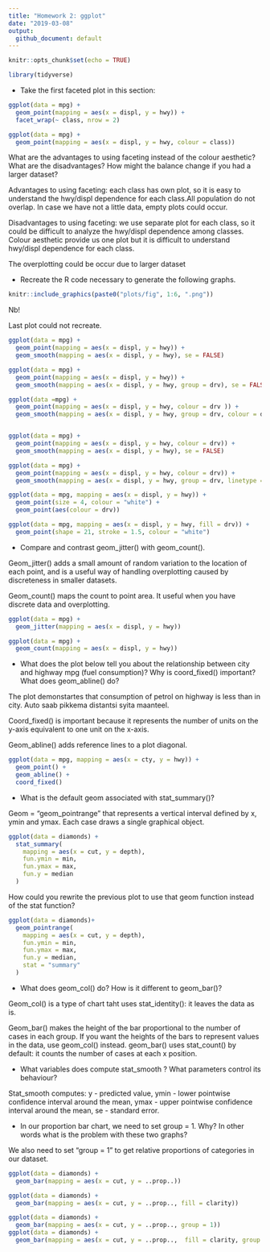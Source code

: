 ```yaml
---
title: "Homework 2: ggplot"
date: "2019-03-08"
output: 
  github_document: default
---
```


```r
knitr::opts_chunk$set(echo = TRUE)
```

```r
library(tidyverse)
```


- Take the first faceted plot in this section:

```r
ggplot(data = mpg) + 
  geom_point(mapping = aes(x = displ, y = hwy)) + 
  facet_wrap(~ class, nrow = 2)
```

```r
ggplot(data = mpg) + 
  geom_point(mapping = aes(x = displ, y = hwy, colour = class))  
```
What are the advantages to using faceting instead of the colour aesthetic? What are the disadvantages? How might the balance change if you had a larger dataset?

Advantages to using faceting: each class has own plot, so it is 
easy to understand the hwy/displ dependence for each class.All population do not overlap. In case we have not a little data, empty plots could occur. 

Disadvantages to using faceting: we use separate plot for each class, so it could be difficult to analyze the hwy/displ dependence among classes. Colour aesthetic provide us one plot but it is difficult to understand hwy/displ dependence for each class.

The overplotting could be occur due to larger dataset

- Recreate the R code necessary to generate the following graphs.

```r
knitr::include_graphics(paste0("plots/fig", 1:6, ".png"))
```

Nb! 

Last plot could not recreate. 
```r
ggplot(data = mpg) + 
  geom_point(mapping = aes(x = displ, y = hwy)) +
  geom_smooth(mapping = aes(x = displ, y = hwy), se = FALSE)

ggplot(data = mpg) + 
  geom_point(mapping = aes(x = displ, y = hwy)) +
  geom_smooth(mapping = aes(x = displ, y = hwy, group = drv), se = FALSE)

ggplot(data =mpg) + 
  geom_point(mapping = aes(x = displ, y = hwy, colour = drv )) +
  geom_smooth(mapping = aes(x = displ, y = hwy, group = drv, colour = drv), se = FALSE)


ggplot(data = mpg) + 
  geom_point(mapping = aes(x = displ, y = hwy, colour = drv)) +
  geom_smooth(mapping = aes(x = displ, y = hwy), se = FALSE)

ggplot(data = mpg) + 
  geom_point(mapping = aes(x = displ, y = hwy, colour = drv)) +
  geom_smooth(mapping = aes(x = displ, y = hwy, group = drv, linetype = drv), se = FALSE)

ggplot(data = mpg, mapping = aes(x = displ, y = hwy)) + 
  geom_point(size = 4, colour = "white") +
  geom_point(aes(colour = drv))

ggplot(data = mpg, mapping = aes(x = displ, y = hwy, fill = drv)) + 
  geom_point(shape = 21, stroke = 1.5, colour = "white") 
```

- Compare and contrast geom_jitter() with geom_count().

Geom_jitter()  adds a small amount of random variation to the location of each point, and is a useful way of handling overplotting caused by discreteness in smaller datasets.

Geom_count()  maps the count to point area. It useful when you have discrete data and overplotting.

```r
ggplot(data = mpg) + 
  geom_jitter(mapping = aes(x = displ, y = hwy)) 

ggplot(data = mpg) + 
  geom_count(mapping = aes(x = displ, y = hwy)) 
```



- What does the plot below tell you about the relationship between city and highway mpg (fuel consumption)? Why is coord_fixed() important? What does geom_abline() do?

The plot demonstartes that consumption of petrol on highway is less than in city. Auto saab pikkema distantsi syita maanteel. 

Coord_fixed() is important because it represents the number of units on the y-axis equivalent to one unit on the x-axis.

Geom_abline()  adds reference lines  to a plot diagonal. 


```r
ggplot(data = mpg, mapping = aes(x = cty, y = hwy)) +
  geom_point() + 
  geom_abline() +
  coord_fixed()
```

- What is the default geom associated with stat_summary()?

Geom = "geom_pointrange" that  represents  a vertical interval defined by x, ymin and ymax. Each case draws a single graphical object.

```r
ggplot(data = diamonds) + 
  stat_summary(
    mapping = aes(x = cut, y = depth),
    fun.ymin = min,
    fun.ymax = max,
    fun.y = median
  )
```

How could you rewrite the previous plot to use that geom function instead of the stat function?
 
```r
ggplot(data = diamonds)+
  geom_pointrange(
    mapping = aes(x = cut, y = depth),
    fun.ymin = min, 
    fun.ymax = max, 
    fun.y = median, 
    stat = "summary"
  )
```
 
- What does geom_col() do? How is it different to geom_bar()?

Geom_col() is a type of chart taht uses stat_identity(): it leaves the data as is. 

Geom_bar() makes the height of the bar proportional to the number of cases in each group. If you want the heights of the bars to represent values in the data, use geom_col() instead. geom_bar() uses stat_count() by default: it counts the number of cases at each x position. 

- What variables does compute stat_smooth ? What parameters control its behaviour?

Stat_smooth computes: y - predicted value, ymin - lower pointwise confidence interval around the mean, ymax - upper pointwise confidence interval around the mean, se - standard error.

- In our proportion bar chart, we need to set group = 1. Why? In other words what is the problem with these two graphs?

We also need to set "group = 1" to get relative proportions of categories in our dataset.

```r
ggplot(data = diamonds) + 
  geom_bar(mapping = aes(x = cut, y = ..prop..))

ggplot(data = diamonds) + 
  geom_bar(mapping = aes(x = cut, y = ..prop.., fill = clarity))
```

```r
ggplot(data = diamonds) + 
  geom_bar(mapping = aes(x = cut, y = ..prop.., group = 1))
ggplot(data = diamonds) + 
  geom_bar(mapping = aes(x = cut, y = ..prop..,  fill = clarity, group = clarity))
```
